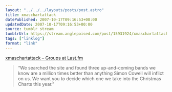 ```yaml
---
layout: "../../../layouts/posts/post.astro"
title: xmaschartattack
datePublished: 2007-10-17T09:16:53+00:00
updatedDate: 2007-10-17T09:16:53+00:00
source: tumblr stream
tumblrUrl: https://stream.anglepoised.com/post/15931924/xmaschartattack-groups-at-lastfm
tags: ["linklog"]
format: "link"
---
```


[xmaschartattack – Groups at Last.fm][1]

> &ldquo;We searched the site and found three up-and-coming bands we know are a million times better than anything Simon Cowell will inflict on us. We want you to decide which one we take into the Christmas Charts this year.&rdquo;

[1]: http://www.last.fm/group/xmaschartattack/
